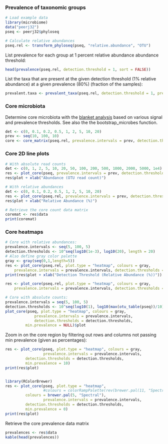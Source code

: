 ### Prevalence of taxonomic groups


```r
# Load example data
library(microbiome)
data("peerj32")
pseq <- peerj32$phyloseq

# Calculate relative abundances
pseq.rel <- transform_phyloseq(pseq, "relative.abundance", "OTU")
```


List prevalence for each group at 1 percent relative abundance abundance threshold:

```r
head(prevalence(pseq.rel, detection.threshold = 1, sort = FALSE))
```


List the taxa that are present at the given detection threshold (1% relative abundance) at a given prevalence (80%) (fraction of the samples):

```r
prevalent.taxa <- prevalent_taxa(pseq.rel, detection.threshold = 1, prevalence.threshold = 80)
```


### Core microbiota

Determine core microbiota with the [blanket
analysis](http://onlinelibrary.wiley.com/doi/10.1111/j.1469-0691.2012.03855.x/abstract)
based on various signal and prevalence thresholds. See also the the
bootstrap_microbes function.
 
```r
det <- c(0, 0.1, 0.2, 0.5, 1, 2, 5, 10, 20)
prev <- seq(10, 100, 10)
core <- core_matrix(pseq.rel, prevalence.intervals = prev, detection.thresholds = det)
```

### Core 2D line plots

```r
# With absolute read counts
det <- c(0, 1, 2, 5, 10, 20, 50, 100, 200, 500, 1000, 2000, 5000, 1e4)
res <- plot_core(pseq, prevalence.intervals = prev, detection.thresholds = det, plot.type = "lineplot")
res$plot + xlab("Abundance (OTU read count)")

# With relative abundances
det <- c(0, 0.1, 0.2, 0.5, 1, 2, 5, 10, 20)
res <- plot_core(pseq.rel, prevalence.intervals = prev, detection.thresholds = det, plot.type = "lineplot")
res$plot + xlab("Relative Abundance (%)")

# Retrieve the core count data matrix
coremat <- res$data
print(coremat)
```


### Core heatmaps

```r
# Core with relative abundances:
prevalence.intervals <- seq(5, 100, 5)
detection.thresholds <- 10^seq(log10(1e-3), log10(20), length = 20)
# Also define gray color palette
gray <- gray(seq(0,1,length=5))
res <- plot_core(pseq.rel, plot.type = "heatmap", colours = gray,
    prevalence.intervals = prevalence.intervals, detection.thresholds = detection.thresholds) 
print(res$plot + xlab("Detection Threshold (Relative Abundance (%))"))

res <- plot_core(pseq.rel, plot.type = "heatmap", colours = gray, 
    prevalence.intervals = prevalence.intervals, detection.thresholds = detection.thresholds) 

# Core with absolute counts:
prevalence.intervals = seq(5, 100, 5)
detection.thresholds <- 10^seq(log10(1), log10(max(otu_table(pseq))/10), length = 20)		 
plot_core(pseq, plot.type = "heatmap", colours = gray,
       		 prevalence.intervals = prevalence.intervals,
       		 detection.thresholds = detection.thresholds,
		 min.prevalence = NULL)$plot
```


Zoom in on the core region by filtering out rows and columns not passing min prevalence (given as percentages):

```r
res <- plot_core(pseq, plot.type = "heatmap", colours = gray,
                 prevalence.intervals = prevalence.intervals,
		 detection.thresholds = detection.thresholds,
		 min.prevalence = 10)
print(res$plot)		 


library(RColorBrewer)
res <- plot_core(pseq, plot.type = "heatmap",
                 #colours = colorRampPalette(rev(brewer.pal(11, "Spectral")))(5),
		 colours = brewer.pal(5, "Spectral"),
                 prevalence.intervals = prevalence.intervals,
		 detection.thresholds = detection.thresholds,
		 min.prevalence = 0)		 
print(res$plot)		 
```


Retrieve the core prevalence data matrix

```r
prevalences <- res$data
kable(head(prevalences))
```


